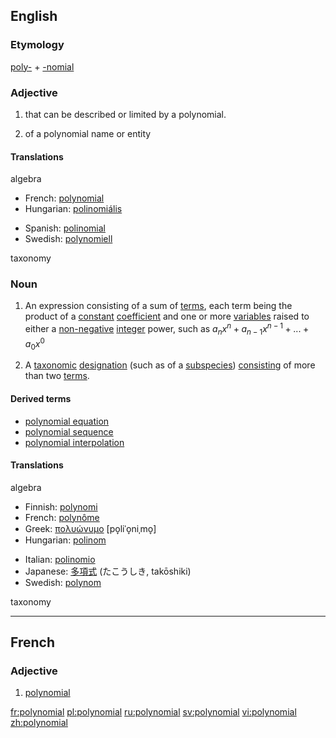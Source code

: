 {{wikipedia}}
==English==

===Etymology===
[[poly-]] + [[-nomial]]

===Adjective===
{{en-adj}}

#{{algebra}} that can be described or limited by a polynomial.
#{{taxonomy}} of a polynomial name or entity

====Translations====
;algebra
{{top}}
*French: [[#French|polynomial]]
*Hungarian: [[polinomiális]]
{{mid}}
*Spanish: [[polinomial]]
*Swedish: [[polynomiell]]
{{bottom}}

;taxonomy
{{top}}
{{mid}}
{{bottom}}

===Noun===
{{en-noun}}

#{{algebra}} An expression consisting of a sum of [[terms]], each term being the product of a [[constant]] [[coefficient]] and one or more [[variable]]s raised to either a [[non-negative]] [[integer]] power, such as <math>a_n x^n + a_{n-1}x^{n-1} + ... + a_0 x^0</math>
#{{taxonomy}} A [[taxonomic]] [[designation]] (such as of a [[subspecies]]) [[consisting]] of more than two [[term]]s.

====Derived terms====
*[[polynomial equation]]
*[[polynomial sequence]]
*[[polynomial interpolation]]

====Translations====
;algebra
{{top}}
*Finnish: [[polynomi]]
*French: [[polynôme]] {{m}}
*Greek: [[πολυώνυμο]] [po̞liˈo̞niˌmo̞] {{n}}
*Hungarian: [[polinom]]
{{mid}}
*Italian: [[polinomio]] {{m}}
*Japanese: [[多項式]] (たこうしき, takōshiki)
*Swedish: [[polynom]] {{n}}
{{bottom}}

;taxonomy
{{top}}
{{mid}}
{{bottom}}

----
==French==
===Adjective===
{{fr-adj|pm=polynomiaux}}
#[[#Adjective|polynomial]]

[[fr:polynomial]]
[[pl:polynomial]]
[[ru:polynomial]]
[[sv:polynomial]]
[[vi:polynomial]]
[[zh:polynomial]]